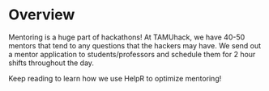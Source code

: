 # Overview 

Mentoring is a huge part of hackathons! At TAMUhack, we have 40-50 mentors that tend to any questions
that the hackers may have. We send out a mentor application to students/professors and schedule them for 2 hour shifts
throughout the day.

Keep reading to learn how we use HelpR to optimize mentoring!
